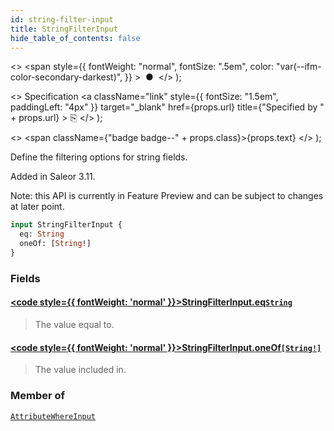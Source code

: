 ```yaml
---
id: string-filter-input
title: StringFilterInput
hide_table_of_contents: false
---
```


  <>
    <span
      style={{
        fontWeight: "normal",
        fontSize: ".5em",
        color: "var(--ifm-color-secondary-darkest)",
      }}
    >
      &nbsp;●&nbsp;
    </span>
  </>
);

  <>
    Specification
    <a
      className="link"
      style={{ fontSize: "1.5em", paddingLeft: "4px" }}
      target="\_blank"
      href={props.url}
      title={"Specified by " + props.url}
    >
      ⎘
    </a>
  </>
);

  <>
    <span className={"badge badge--" + props.class}>{props.text}</span>
  </>
);

Define the filtering options for string fields.

Added in Saleor 3.11.

Note: this API is currently in Feature Preview and can be subject to changes at later point.

```graphql
input StringFilterInput {
  eq: String
  oneOf: [String!]
}
```

### Fields

#### [<code style={{ fontWeight: 'normal' }}>StringFilterInput.<b>eq</b></code>](#)<Bullet />[`String`](../../api-reference/miscellaneous/scalars/string) <Badge class="secondary" text="scalar"/> <Badge class="secondary" text="miscellaneous"/>

> The value equal to.

#### [<code style={{ fontWeight: 'normal' }}>StringFilterInput.<b>oneOf</b></code>](#)<Bullet />[`[String!]`](../../api-reference/miscellaneous/scalars/string) <Badge class="secondary" text="list"/> <Badge class="secondary" text="scalar"/> <Badge class="secondary" text="miscellaneous"/>

> The value included in.

### Member of

[`AttributeWhereInput`](../../api-reference/attributes/inputs/attribute-where-input) <Badge class="secondary" text="input"/>
